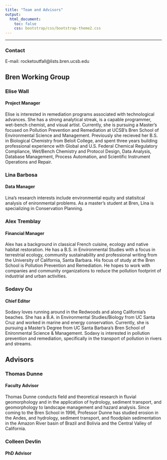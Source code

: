 ```yaml
---
title: "Team and Advisors"
output:
  html_document:
    toc: false
    css: bootstrap/css/bootstrap-theme2.css
---
```


***
### Contact
E-mail: rocketoutfall@lists.bren.ucsb.edu

## Bren Working Group
### Elise Wall
#### Project Manager

Elise is interested in remediation programs associated with technological advances. She has a strong analytical streak, is a capable programmer, wet-bench chemist, and visual artist. Currently, she is pursuing a Master's focused on Pollution Prevention and Remediation at UCSB's Bren School of Environmental Science and Management. Previously she recieved her B.S. in Biological Chemistry from Beloit College, and spent three years building professional experience with Global and U.S. Federal Chemical Regulatory Compliance, Wet/Bench Chemistry and Protocol Design, Data Analysis, Database Management, Process Automation, and Scientific Instrument Operations and Repair.

### Lina Barbosa
#### Data Manager
Lina's research interests include environmental equity and statisitcal analysis of enironmental problems. As a master's student at Bren, Lina is specializing in Conservation Planning.

### Alex Tremblay
#### Financial Manager
Alex has a background in classical French cuisine, ecology and native habitat restoration. He has a B.S. in Environmental Studies with a focus in terrestrial ecology, community sustainability and professional writing from the University of California, Santa Barbara. His focus of study at the Bren School is Pollution Prevention and Remediation. He hopes to work with companies and community organizations to reduce the pollution footprint of industrial and urban activities. 

### Sodavy Ou
#### Chief Editor
Sodavy loves running around in the Redwoods and along California's beaches. She has a B.A. in Environmental Studies/Biology from UC Santa Cruz and worked in marine and energy conservation. Currently, she is pursuing a Master's Degree from UC Santa Barbara's Bren School of Enironmental Science & Management. Sodavy is interested in pollution prevention and remediation, specifically in the transport of pollution in rivers and streams.   

## Advisors
### Thomas Dunne
#### Faculty Advisor
Thomas Dunne conducts field and theoretical research in fluvial geomorphology and in the application of hydrology, sediment transport, and geomorphology to landscape management and hazard analysis. Since coming to the Bren School in 1996, Professor Dunne has studied erosion in the Andes, and hydrology, sediment transport, and floodplain sedimentation in the Amazon River basin of Brazil and Bolivia and the Central Valley of California.

### Colleen Devlin
#### PhD Advisor
